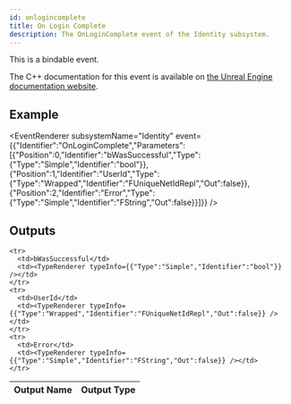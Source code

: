 ```yaml
---
id: onlogincomplete
title: On Login Complete
description: The OnLoginComplete event of the Identity subsystem.
---
```



This is a bindable event.

The C++ documentation for this event is available on [the Unreal Engine documentation website](https://dev.epicgames.com/documentation/en-us/unreal-engine/API/Plugins/OnlineSubsystem/Interfaces/IOnlineIdentity/).

## Example

<EventRenderer subsystemName="Identity" event={{"Identifier":"OnLoginComplete","Parameters":[{"Position":0,"Identifier":"bWasSuccessful","Type":{"Type":"Simple","Identifier":"bool"}},{"Position":1,"Identifier":"UserId","Type":{"Type":"Wrapped","Identifier":"FUniqueNetIdRepl","Out":false}},{"Position":2,"Identifier":"Error","Type":{"Type":"Simple","Identifier":"FString","Out":false}}]}} />

## Outputs


<table>
  <thead>
    <tr>
      <th>Output Name</th>
      <th>Output Type</th>
    </tr>
  </thead>
  <tbody>
    
    <tr>
      <td>bWasSuccessful</td>
      <td><TypeRenderer typeInfo={{"Type":"Simple","Identifier":"bool"}} /></td>
    </tr>
    <tr>
      <td>UserId</td>
      <td><TypeRenderer typeInfo={{"Type":"Wrapped","Identifier":"FUniqueNetIdRepl","Out":false}} /></td>
    </tr>
    <tr>
      <td>Error</td>
      <td><TypeRenderer typeInfo={{"Type":"Simple","Identifier":"FString","Out":false}} /></td>
    </tr>
  </tbody>
</table>


